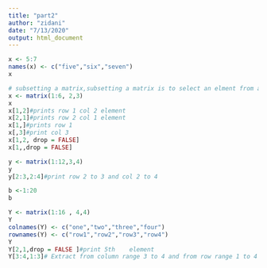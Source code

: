 ```yaml
---
title: "part2"
author: "zidani"
date: "7/13/2020"
output: html_document
---
```


```r
x <- 5:7
names(x) <- c("five","six","seven")
x

```

```r
# subsetting a matrix,subsetting a matrix is to select an elment from a matrix
x <- matrix(1:6, 2,3)
x
x[1,2]#prints row 1 col 2 element
x[2,1]#prints row 2 col 1 element
x[1,]#prints row 1
x[,3]#print col 3
x[1,2, drop = FALSE]
x[1,,drop = FALSE]

y <- matrix(1:12,3,4)
y
y[2:3,2:4]#print row 2 to 3 and col 2 to 4

```


```r
b <-1:20
b


```

```r
Y <- matrix(1:16 , 4,4)
Y
colnames(Y) <- c("one","two","three","four")
rownames(Y) <- c("row1","row2","row3","row4")
Y
Y[2,1,drop = FALSE ]#print 5th    element
Y[3:4,1:3]# Extract from column range 3 to 4 and from row range 1 to 4
```



